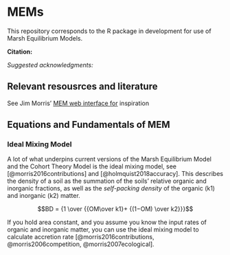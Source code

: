 # MEMs


This repository corresponds to the R package in development for use of Marsh Equilibrium Models.

**Citation:**

_Suggested acknowledgments:_

## Relevant resousrces and literature

See Jim Morris' [MEM web interface for](http://129.252.139.114/model/marsh/mem.asp) inspiration


## Equations and Fundamentals of MEM


### Ideal Mixing Model

A lot of what underpins current versions of the Marsh Equilibrium Model and the Cohort Theory Model is the ideal mixing model, see [@morris2016contributions] and [@holmquist2018accuracy]. This describes the density of a soil as the summation of the soils' relative organic and inorganic fractions, as well as the _self-packing density_ of the organic (k1) and inorganic (k2) matter.

$$BD = {1 \over {{OM\over k1}+ {(1−OM) \over k2}}}$$

If you hold area constant, and you assume you know the input rates of organic and inorganic matter, you can use the ideal mixing model to calculate accretion rate [@morris2016contributions,  @morris2006competition, @morris2007ecological].
